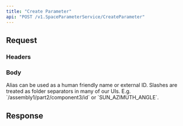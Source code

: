 ```yaml
---
title: "Create Parameter"
api: "POST /v1.SpaceParameterService/CreateParameter"
---
```


## Request

### Headers

<Snippet file="authorization-param.mdx" />

### Body

<ParamField body="alias" type="string">
  Alias can be used as a human friendly name or external ID. Slashes are treated as folder separators in many of our UIs. E.g.
  `/assembly1/part2/component3/id` or `SUN_AZIMUTH_ANGLE`.
</ParamField>

## Response

<ResponseField name="parameter" type="object">
  <Expandable title="parameter">
    <Snippet file="parameter-object.mdx" />
  </Expandable>
</ResponseField>
